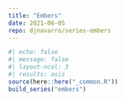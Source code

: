 ```yaml
---
title: "Embers"
date: 2021-06-05
repo: djnavarro/series-embers
---
```

  
```r
#| echo: false
#| message: false
#| layout-ncol: 3
#| results: asis
source(here::here("_common.R"))
build_series("embers")
```

